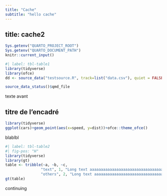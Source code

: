 ```yaml
---
title: "Cache"
subtitle: "hello cache"
---
```

title: cache2
---
```r
Sys.getenv("QUARTO_PROJECT_ROOT")
Sys.getenv("QUARTO_DOCUMENT_PATH")
knitr::current_input()
```


```r
#| label: tbl-table1
library(tidyverse)
library(ofce)
dd <- source_data("testsource.R", track=list("data.csv"), quiet = FALSE)

source_data_status()$qmd_file
```

texte avant

::: {.callout-tip collapse="true" icon="false"}
## titre de l'encadré

```r
library(tidyverse)
ggplot(cars)+geom_point(aes(x=speed, y=dist))+ofce::theme_ofce()

```

blablbl

```r
#| label: tbl-table2
#| fig-pos: "H"
library(tidyverse)
library(gt)
table <- tribble(~a, ~b, ~c,
                "text", 1, "Long text aaaaaaaaaaaaaaaaaaaaaaaaaaaaaaaaaaaaargh",
                "others", 2, "Long text aaaaaaaaaaaaaaaaaaaaaaaaaaaaaaaaaaaaargh") 
gt(table)
```
:::

continuing
